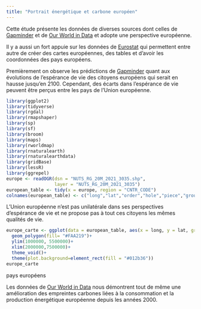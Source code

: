 ```yaml
---
title: "Portrait énergétique et carbone européen"
---
```


Cette étude présente les données de diverses sources dont celles de [Gapminder](https://www.gapminder.org/data/documentation/gd004/) et de [Our World in Data](https://ourworldindata.org/) et adopte une perspective européenne.

Il y a aussi un fort appuie sur les données de [Eurostat](https://ec.europa.eu/eurostat/) qui permettent entre autre de créer des cartes européennes, des tables et d'avoir les coordonnées des pays européens.

Premièrement on observe les prédictions de [Gapminder](https://www.gapminder.org/data/documentation/gd004/) quant aux évolutions de l'espérance de vie des citoyens européens qui serait en hausse jusqu'en 2100. Cependant, des écarts dans l'espérance de vie peuvent être perçus entre les pays de l'Union européenne.


```r
library(ggplot2)
library(tidyverse)
library(rgdal)
library(rmapshaper)
library(sp)
library(sf)
library(broom)
library(maps)
library(rworldmap)
library(rnaturalearth)
library(rnaturalearthdata)
library(gridBase)
library(lessR)
library(ggrepel)
europe <- readOGR(dsn = "NUTS_RG_20M_2021_3035.shp",
                  layer = "NUTS_RG_20M_2021_3035")
european_table <- tidy(x = europe, region = "CNTR_CODE")
colnames(european_table) <- c("long","lat","order","hole","piece","group","pays")

```

L'Union européenne n'est pas unilatérale dans ses perspectives d'espérance de vie et ne propose pas à tout ces citoyens les mêmes qualités de vie.

```r
europe_carte <- ggplot(data = european_table, aes(x = long, y = lat, group = group, fill = "#FAA219"))+}
  geom_polygon(fill= "#FAA219")+
  ylim(1000000, 5500000)+
  xlim(2000000,7500000)+
  theme_void()+
  theme(plot.background=element_rect(fill = "#012b36"))
europe_carte
```

<aside>pays européens</aside>

Les données de [Our World in Data](https://ourworldindata.org/) nous démontrent tout de même une amélioration des empreintes carbones liées à la consommation et la production énergétique européenne depuis les années 2000.

